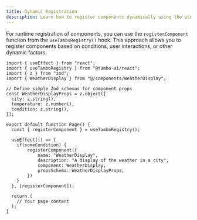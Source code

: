 ```yaml
---
title: Dynamic Registration
description: Learn how to register components dynamically using the useTamboRegistry hook for runtime registration.
---
```


For runtime registration of components, you can use the `registerComponent` function from the `useTamboRegistry()` hook. This approach allows you to register components based on conditions, user interactions, or other dynamic factors.

```tsx title="page.tsx"
import { useEffect } from "react";
import { useTamboRegistry } from "@tambo-ai/react";
import { z } from "zod";
import { WeatherDisplay } from "@/components/WeatherDisplay";

// Define simple Zod schemas for component props
const WeatherDisplayProps = z.object({
  city: z.string(),
  temperature: z.number(),
  condition: z.string(),
});

export default function Page() {
  const { registerComponent } = useTamboRegistry();

  useEffect(() => {
    if(someCondition) {
        registerComponent({
            name: "WeatherDisplay",
            description: "A display of the weather in a city",
            component: WeatherDisplay,
            propsSchema: WeatherDisplayProps,
        })
    }
  }, [registerComponent]);

  return (
    // Your page content
  );
}
```
